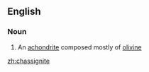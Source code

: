 ==English==

===Noun===
{{en-noun}}

# An [[achondrite]] composed mostly of [[olivine]]

[[zh:chassignite]]